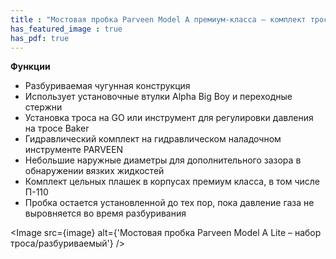 ```yaml
---
title : "Мостовая пробка Parveen Model A премиум-класса – комплект троса/разбуриваемый"
has_featured_image : true
has_pdf: true
---
```


**Функции**

* Разбуриваемая чугунная конструкция
* Использует установочные втулки Alpha Big Boy и переходные стержни
* Установка троса на GO или инструмент для регулировки давления на тросе Baker
* Гидравлический комплект на гидравлическом наладочном инструменте PARVEEN
* Небольшие наружные диаметры для дополнительного зазора в обнаружении вязких жидкостей
* Комплект цельных плашек в корпусах премиум класса, в том числе П-110
* Пробка остается установленной до тех пор, пока давление газа не выровняется во время разбуривания


<Image src={image} alt={'Мостовая пробка Parveen Model A Lite – набор троса/разбуриваемый'} />